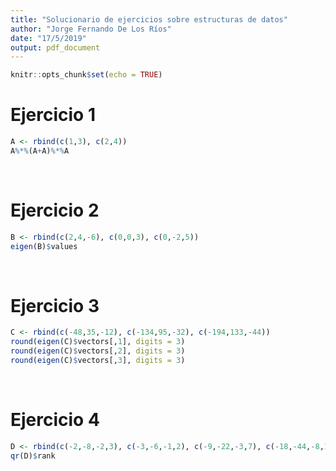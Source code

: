 ```yaml
---
title: "Solucionario de ejercicios sobre estructuras de datos"
author: "Jorge Fernando De Los Ríos"
date: "17/5/2019"
output: pdf_document
---
```


```r
knitr::opts_chunk$set(echo = TRUE)
```

# Ejercicio 1

```r
A <- rbind(c(1,3), c(2,4))
A%*%(A+A)%*%A
```

&nbsp;&nbsp;

# Ejercicio 2

```r
B <- rbind(c(2,4,-6), c(0,0,3), c(0,-2,5))
eigen(B)$values
```

&nbsp;&nbsp;

# Ejercicio 3

```r
C <- rbind(c(-48,35,-12), c(-134,95,-32), c(-194,133,-44))
round(eigen(C)$vectors[,1], digits = 3)
round(eigen(C)$vectors[,2], digits = 3)
round(eigen(C)$vectors[,3], digits = 3)
```

&nbsp;&nbsp;

# Ejercicio 4

```r
D <- rbind(c(-2,-8,-2,3), c(-3,-6,-1,2), c(-9,-22,-3,7), c(-18,-44,-8,15))
qr(D)$rank
```
